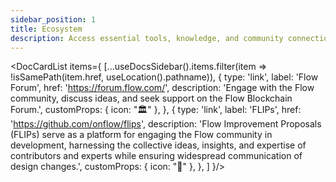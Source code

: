 ```yaml
---
sidebar_position: 1
title: Ecosystem
description: Access essential tools, knowledge, and community connections for the Flow Blockchain ecosystem.
---
```



<DocCardList items={
  [...useDocsSidebar().items.filter(item => !isSamePath(item.href, useLocation().pathname)),
    {
      type: 'link',
      label: 'Flow Forum',
      href: 'https://forum.flow.com/',
      description: 'Engage with the Flow community, discuss ideas, and seek support on the Flow Blockchain Forum.',
      customProps: {
        icon: "🏛️"
      },
    },
    {
      type: 'link',
      label: 'FLIPs',
      href: 'https://github.com/onflow/flips',
      description: 'Flow Improvement Proposals (FLIPs) serve as a platform for engaging the Flow community in development, harnessing the collective ideas, insights, and expertise of contributors and experts while ensuring widespread communication of design changes.',
      customProps: {
        icon: "📜"
      },
    },
  ]
}/>

